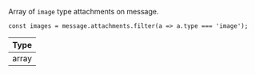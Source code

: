 Array of `image` type attachments on message.

```tsx
const images = message.attachments.filter(a => a.type === 'image');
```

| Type  |
| ----- |
| array |
